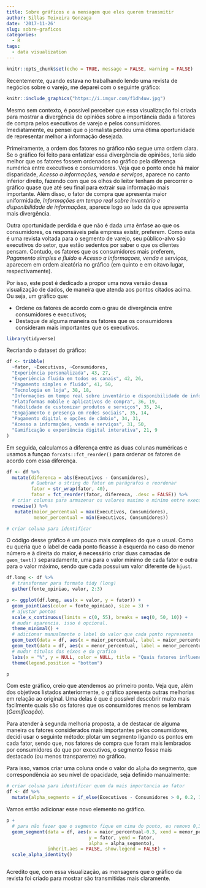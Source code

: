 ```yaml
---
title: Sobre gráficos e a mensagem que eles querem transmitir
author: Sillas Teixeira Gonzaga
date: '2017-11-26'
slug: sobre-graficos
categories:
  - R
tags:
  - data visualization
---
```



```r
knitr::opts_chunk$set(echo = TRUE, message = FALSE, warning = FALSE)
```


Recentemente, quando estava no trabalhando lendo uma revista de negócios sobre o varejo, me deparei com o seguinte gráfico:

```r
knitr::include_graphics("https://i.imgur.com/f1dh4uw.jpg")
```


Mesmo sem contexto, é possível perceber que essa visualização foi criada para mostrar a divergência de opiniões sobre a importância dada a fatores de compra pelos executivos de varejo e pelos consumidores. Imediatamente, eu pensei que o jornalista perdeu uma ótima oportunidade de representar melhor a informação desejada.

Primeiramente, a ordem dos fatores no gráfico não segue uma ordem clara. Se o gráfico foi feito para enfatizar essa divergência de opiniões, teria sido melhor que os fatores fossem ordenados no gráfico pela diferença numérica entre executivos e consumidores. Veja que o ponto onde há maior disparidade, *Acesso a informações, venda e serviços*, aparece no canto inferior direito, fazendo com que os olhos do leitor tenham de percorrer o gráfico quase que até seu final para extrair sua informação mais importante. Além disso, o fator de compra que apresenta maior uniformidade, *Informações em tempo real sobre inventário e disponibilidade de informações*, aparece logo ao lado da que apresenta mais divergência.

Outra oportunidade perdida é que não é dada uma ênfase ao que os consumidores, os responsáveis pela empresa existir, preferem. Como esta é uma revista voltada para o segmento de varejo, seu público-alvo são executivos do setor, que estão sedentos por saber o que os clientes pensam. Contudo, os fatores que os consumidores mais preferem, *Pagamento simples e fluido* e *Acesso a informaçoes, venda e serviços*, aparecem em ordem aleatória no gráfico (em quinto e em oitavo lugar, respectivamente).

Por isso, este post é dedicado a propor uma nova versão dessa visualização de dados, de maneira que atenda aos pontos citados acima. Ou seja, um gráfico que: 

* Ordene os fatores de acordo com o grau de divergência entre consumidores e executivos;  
* Destaque de alguma maneira os fatores que os consumidores consideram mais importantes que os executivos.  


```r
library(tidyverse)
```

Recriando o dataset do gráfico:

```r
df <- tribble(
  ~fator, ~Executivos, ~Consumidores,
  "Experiência personalizada", 43, 27,
  "Experiência fluida em todos os canais", 42, 26,
  "Pagamento simples e fluido", 41, 50,
  "Tecnologia em loja", 38, 18,
  "Informações em tempo real sobre inventário e disponibilidade de informações", 37, 38,
  "Plataformas mobile e aplicativos de compra", 36, 19,
  "Habilidade de customizar produtos e serviços", 35, 24,
  "Engajamento e presença em redes sociais", 35, 14,
  "Pagamento digital e opções de câmbio", 34, 31,
  "Acesso a informações, venda e serviços", 31, 50,
  "Gamificação e experiência digital interativa", 21, 9
)
```

Em seguida, calculamos a diferença entre as duas colunas numéricas e usamos a funçao `forcats::fct_reorder()` para ordenar os fatores de acordo com essa diferença.

```r
df <- df %>% 
  mutate(diferenca = abs(Executivos - Consumidores),
         # Quebrar o string do fator em parágrafos e reordenar
         fator = str_wrap(fator, 40),
         fator = fct_reorder(fator, diferenca, .desc = FALSE)) %>% 
  # criar colunas para armazenar os valores maximo e minimo entre executivos e consumidores 
  rowwise() %>% 
   mutate(maior_percentual = max(Executivos, Consumidores),
          menor_percentual = min(Executivos, Consumidores))

# criar coluna para identificar 
```

O código desse gráfico é um pouco mais complexo do que o usual. Como eu queria que o label de cada ponto ficasse à esquerda no caso do menor número e à direita do maior, é necessário criar duas camadas de `geom_text()` separadamente, uma para o valor mínimo de cada fator e outra para o valor máximo, sendo que cada possui um valor diferente de `hjust`.


```r
df.long <- df %>% 
  # transformar para formato tidy (long)
  gather(fonte_opiniao, valor, 2:3)

p <- ggplot(df.long, aes(x = valor, y = fator)) +
  geom_point(aes(color = fonte_opiniao), size = 3) +
  # ajustar pontos
  scale_x_continuous(limits = c(0, 55), breaks = seq(0, 50, 10)) +
  # mudar aparencia. isso é opcional.
  theme_minimal() + 
  # adicionar manualmente o label do valor que cada ponto representa
  geom_text(data = df, aes(x = maior_percentual, label = maior_percentual), hjust = -0.3) +
  geom_text(data = df, aes(x = menor_percentual, label = menor_percentual), hjust = 1.4) +
  # mudar titulos dos eixos e do grafico
  labs(x = "%", y = NULL, color = NULL, title = "Quais fatores influenciam a compra?") +
  theme(legend.position = "bottom")

p
```

Com este gráfico, creio que atendemos ao primeiro ponto. Veja que, além dos objetivos listados anteriormente, o gráfico apresenta outras melhorias em relação ao original. Uma delas é que é possível descobrir muito mais facilmente quais são os fatores que os consumidores menos se lembram (*Gamificação*).

Para atender à segunda melhoria proposta, a de destacar de alguma maneira os fatores considerados mais importantes pelos consumidores, decidi usar o seguinte método: plotar um segmento ligando os pontos em cada fator, sendo que, nos fatores de compra que foram mais lembrados por consumidores do que por executivos, o segmento fosse mais destacado (ou menos transparente) no gráfico.

Para isso, vamos criar uma coluna onde o valor do `alpha` do segmento, que correspondência ao seu nível de opacidade, seja definido manualmente:
```r
# criar coluna para identificar quem da mais importancia ao fator
df <- df %>% 
  mutate(alpha_segmento = if_else(Executivos - Consumidores > 0, 0.2, 1))


```

Vamos então adicionar esse novo elemento no gráfico.

```r
p + 
  # para não fazer que o segmento fique em cima do ponto, eu removo 0,3 de cada lado dele
  geom_segment(data = df, aes(x = maior_percentual-0.3, xend = menor_percentual+0.3,
                              y = fator, yend = fator,
                              alpha = alpha_segmento),
               inherit.aes = FALSE, show.legend = FALSE) +
  scale_alpha_identity()



```

Acredito que, com essa visualização, as mensagens que o gráfico da revista foi criado para mostrar são transmitidas mais claramente.
